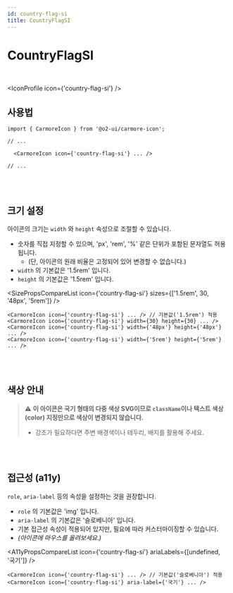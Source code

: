 ```yaml
---
id: country-flag-si
title: CountryFlagSI
---
```




# CountryFlagSI

<br />

<IconProfile icon={'country-flag-si'} />

## 사용법

```tsx
import { CarmoreIcon } from '@o2-ui/carmore-icon';

// ...

  <CarmoreIcon icon={'country-flag-si'} ... />

// ...
```

<br />
<br />

## 크기 설정

아이콘의 크기는 `width` 와 `height` 속성으로 조절할 수 있습니다.

- 숫자를 직접 지정할 수 있으며, 'px', 'rem', '%' 같은 단위가 포함된 문자열도 허용됩니다.
  - (단, 아이콘의 원래 비율은 고정되어 있어 변경할 수 없습니다.)
- `width` 의 기본값은 '1.5rem' 입니다.
- `height` 의 기본값은 '1.5rem' 입니다.

<SizePropsCompareList icon={'country-flag-si'} sizes={['1.5rem', 30, '48px', '5rem']} />

```tsx
<CarmoreIcon icon={'country-flag-si'} ... /> // 기본값('1.5rem') 적용
<CarmoreIcon icon={'country-flag-si'} width={30} height={30} ... />
<CarmoreIcon icon={'country-flag-si'} width={'48px'} height={'48px'} ... />
<CarmoreIcon icon={'country-flag-si'} width={'5rem'} height={'5rem'} ... />
```

<br />
<br />

## 색상 안내

> ⚠️ <b>이 아이콘은 국기 형태의 다중 색상 SVG이므로 `className`이나 텍스트 색상(color) 지정만으로 색상이 변경되지 않습니다. </b>
>
> - 강조가 필요하다면 주변 배경색이나 테두리, 배지를 활용해 주세요.

<br />
<br />

## 접근성 (a11y)

`role`, `aria-label` 등의 속성을 설정하는 것을 권장합니다.

- `role` 의 기본값은 'img' 입니다.
- `aria-label` 의 기본값은 '슬로베니아' 입니다.
- 기본 접근성 속성이 적용되어 있지만, 필요에 따라 커스터마이징할 수 있습니다.
- _(아이콘에 마우스를 올려보세요.)_

<A11yPropsCompareList icon={'country-flag-si'} ariaLabels={[undefined, '국기']} />

```tsx
<CarmoreIcon icon={'country-flag-si'} ... /> // 기본값('슬로베니아') 적용
<CarmoreIcon icon={'country-flag-si'} aria-label={'국기'} ... />
```
